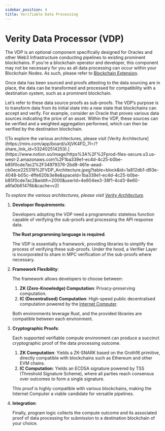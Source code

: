 ```yaml
---
sidebar_position: 4
title: Verifiable Data Processing
---
```


# Verity Data Processor (VDP)

The VDP is an optional component specifically designed for Oracles and other Web3 Infrastructure conducting pipelines to existing prominent blockchains. If you're a blockchain operator and developer, this component may not be necessary for you as all data processing can occur within your Blockchain Nodes. As such, please refer to [Blockchain Extension](./alternate-implementations.md).

Once data has been sourced and proofs attesting to the data sourcing are in place, the data can be transformed and processed for compatibility with a destination system, such as a prominent blockchain.

Let’s refer to these data source proofs as sub-proofs. The VDP’s purpose is to transform data from its initial state into a new state that blockchains can accept and verify. For example, consider an Oracle that proves various data sources indicating the price of an asset. Within the VDP, these sources can be verified and a weighted aggregation performed, which can then be verified by the destination blockchain.

<div className="zoom">
	![To explore the various architectures, please visit [Verity
	Architecture](https://miro.com/app/board/uXjVK4FD_7I=/?share_link_id=532402514253).](https://www.notion.so/image/https%3A%2F%2Fprod-files-secure.s3.us-west-2.amazonaws.com%2F1ba339e1-ec4d-4c25-b0be-b85f0cde7ac2%2F34979376-2bd8-461e-aead-cb0ece225319%2FVDP_Architecture.jpeg?table=block&id=1a812db1-d93e-4048-b05c-4ffe620b3e8e&spaceId=1ba339e1-ec4d-4c25-b0be-b85f0cde7ac2&width=2000&userId=4e604ee3-38f1-4cd3-8e60-a6fa0b61476b&cache=v2)
</div>

_To explore the various architectures, please visit [Verity Architecture](https://miro.com/app/board/uXjVK4FD_7I=/?share_link_id=532402514253)._

1. **Developer Requirements**:

   Developers adopting the VDP need a programmatic stateless function capable of verifying the sub-proofs and processing the API response data.

   **The Rust programming language is required**.

   The VDP is essentially a framework, providing libraries to simplify the process of verifying these sub-proofs. Under the hood, a Verifier Layer is incorporated to share in MPC verification of the sub-proofs where necessary.

2. **Framework Flexibility**:

   The framework allows developers to choose between:

   1. **ZK (Zero-Knowledge) Computation**: Privacy-preserving computation.
   2. **IC (Decentralised) Computation**: High-speed public decentralised computation powered by the [Internet Computer](https://internetcomputer.org/).

   Both environments leverage Rust, and the provided libraries are compatible between each environment.

3. **Cryptographic Proofs**:

   Each supported verifiable compute environment can produce a succinct cryptographic proof of the data processing outcome.

   1. **ZK Computation**: Yields a ZK-SNARK based on the Groth16 primitive, directly compatible with blockchains such as Ethereum and other EVM chains.
   2. **IC Computation**: Yields an ECDSA signature powered by TSS (Threshold Signature Scheme), where all parties reach consensus over outcomes to form a single signature.

   This proof is highly compatible with various blockchains, making the Internet Computer a viable candidate for versatile pipelines.

4. **Integration**:

   Finally, program logic collects the compute outcome and its associated proof of data processing for submission to a destination blockchain of your choice.
